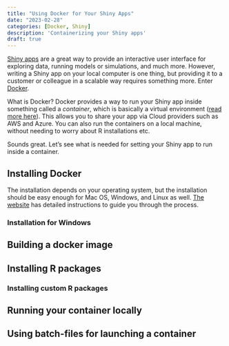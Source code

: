 ```yaml
---
title: "Using Docker for Your Shiny Apps"
date: "2023-02-28"
categories: [Docker, Shiny]
description: 'Containerizing your Shiny apps'
draft: true
---
```


[Shiny apps](https://shiny.rstudio.com/) are a great way to provide an interactive user interface for exploring data, running models or simulations, and much more. However, writing a Shiny app on your local computer is one thing, but providing it to a customer or colleague in a scalable way requires something more. Enter [Docker](https://www.docker.com/).

What is Docker? Docker provides a way to run your Shiny app inside something called a *container*, which is basically a virtual environment ([read more here](https://www.docker.com/resources/what-container/)). This allows you to share your app via Cloud providers such as AWS and Azure. You can also run the containers on a local machine, without needing to worry about R installations etc.

Sounds great. Let's see what is needed for setting your Shiny app to run inside a container.

## Installing Docker

The installation depends on your operating system, but the installation should be easy enough for Mac OS, Windows, and Linux as well. [The website](https://www.docker.com/products/docker-desktop/) has detailed instructions to guide you through the process.

### Installation for Windows
## Building a docker image

## Installing R packages

### Installing custom R packages

## Running your container locally

## Using batch-files for launching a container